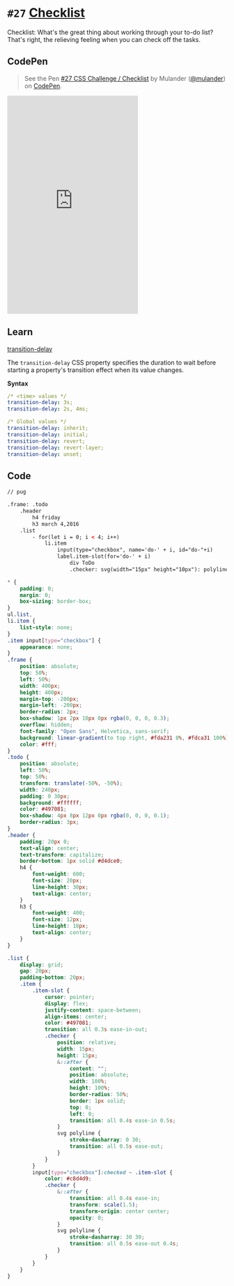 
<Meta />

# `#27` [Checklist](https://100dayscss.com/days/27/)

Checklist: What&#x27;s the great thing about working through your to-do list? That&#x27;s right, the relieving feeling when you can check off the tasks.

## CodePen

> See the Pen [#27 CSS Challenge / Checklist](https://codepen.io/mulander/pen/poqgeaz)
by Mulander ([@mulander](https://codepen.io/mulander))
on [CodePen](https://codepen.io).

<iframe
  height="500"
  className="w-full my-10 bg-gray-200"
  scrolling="no"
  title="#27 CSS Challenge / Checklist"
  src="https://codepen.io/mulander/embed/poqgeaz?default-tab=html%2Cresult"
  frameBorder="no"
  loading="lazy"
  allowtransparency="true"
  allowFullScreen={true}
>

</iframe>

## Learn

[transition-delay](https://developer.mozilla.org/en-US/docs/Web/CSS/transition-delay)

The `transition-delay` CSS property specifies the duration to wait before starting a property's transition effect when its value changes.

**Syntax**

```yaml
/* <time> values */
transition-delay: 3s;
transition-delay: 2s, 4ms;

/* Global values */
transition-delay: inherit;
transition-delay: initial;
transition-delay: revert;
transition-delay: revert-layer;
transition-delay: unset;
```

## Code

```html
// pug

.frame: .todo
	.header
		h4 friday
		h3 march 4,2016
	.list
		- for(let i = 0; i < 4; i++)
			li.item
				input(type="checkbox", name='do-' + i, id="do-"+i)
				label.item-slot(for='do-' + i)
					div ToDo
					.checker: svg(width="15px" height="10px"): polyline(points="1,5 6,9 14,1" stroke="currentColor" fill="none")
```

```css
* {
	padding: 0;
	margin: 0;
	box-sizing: border-box;
}
ul.list,
li.item {
	list-style: none;
}
.item input[type="checkbox"] {
	appearance: none;
}
.frame {
	position: absolute;
	top: 50%;
	left: 50%;
	width: 400px;
	height: 400px;
	margin-top: -200px;
	margin-left: -200px;
	border-radius: 2px;
	box-shadow: 1px 2px 10px 0px rgba(0, 0, 0, 0.3);
	overflow: hidden;
	font-family: "Open Sans", Helvetica, sans-serif;
	background: linear-gradient(to top right, #fda231 0%, #fdca31 100%);
	color: #fff;
}
.todo {
	position: absolute;
	left: 50%;
	top: 50%;
	transform: translate(-50%, -50%);
	width: 240px;
	padding: 0 30px;
	background: #ffffff;
	color: #497081;
	box-shadow: 4px 8px 12px 0px rgba(0, 0, 0, 0.1);
	border-radius: 3px;
}
.header {
	padding: 20px 0;
	text-align: center;
	text-transform: capitalize;
	border-bottom: 1px solid #d4dce0;
	h4 {
		font-weight: 600;
		font-size: 20px;
		line-height: 30px;
		text-align: center;
	}
	h3 {
		font-weight: 400;
		font-size: 12px;
		line-height: 18px;
		text-align: center;
	}
}

.list {
	display: grid;
	gap: 20px;
	padding-bottom: 20px;
	.item {
		.item-slot {
			cursor: pointer;
			display: flex;
			justify-content: space-between;
			align-items: center;
			color: #497081;
			transition: all 0.3s ease-in-out;
			.checker {
				position: relative;
				width: 15px;
				height: 15px;
				&::after {
					content: "";
					position: absolute;
					width: 100%;
					height: 100%;
					border-radius: 50%;
					border: 1px solid;
					top: 0;
					left: 0;
					transition: all 0.4s ease-in 0.5s;
				}
				svg polyline {
					stroke-dasharray: 0 30;
					transition: all 0.5s ease-out;
				}
			}
		}
		input[type="checkbox"]:checked ~ .item-slot {
			color: #c8d4d9;
			.checker {
				&::after {
					transition: all 0.4s ease-in;
					transform: scale(1.5);
					transform-origin: center center;
					opacity: 0;
				}
				svg polyline {
					stroke-dasharray: 30 30;
					transition: all 0.5s ease-out 0.4s;
				}
			}
		}
	}
}
```